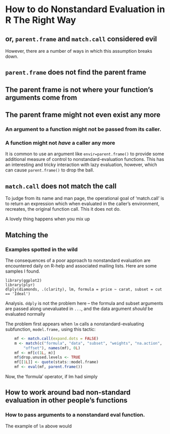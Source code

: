 # How to do Nonstandard Evaluation in R The Right Way

## or,  `parent.frame` and `match.call` considered evil

However, there are a number of ways in which this assumption breaks down.

## `parent.frame` does **not** find the parent frame

## The parent frame is not where your function's arguments come from

## The parent frame might not even exist any more

### An argument to a function might not be passed from its caller.

### A function might not _have_ a caller any more

It is common to use an argument like `envir=parent.frame()` to provide some additional measure of control to nonstandard-evaluation functions. This has an interesting and tricky interaction with lazy evaluation, however, which can cause `parent.frame()` to drop the ball.

## `match.call` does **not** match the call

To judge from its name and man page, the operational goal of 'match.call' is to return an expression which when evaluated in the caller's environment, recreates, the original function call. This it does not do.

A lovely thing happens when you mix up

## Matching the 

### Examples spotted in the wild

The consequences of a poor approach to nonstandard evaluation are encountered daily on R-help and associated mailing lists. Here are some samples I found.

```
library(ggplot2)
library(plyr)
dlply(diamonds, .(clarity), lm, formula = price ~ carat, subset = cut == 'Ideal')
```
Analysis. `ddply` is not the problem here -- the formula and subset arguments are passed along unevaluated in `...`, and the data argument _should_ be evaluated normally

The problem first appears when `lm` calls a nonstandard-evaluating subfunction, `model.frame,` using this tactic:
```r
    mf <- match.call(expand.dots = FALSE)
    m <- match(c("formula", "data", "subset", "weights", "na.action", 
        "offset"), names(mf), 0L)
    mf <- mf[c(1L, m)]
    mf$drop.unused.levels <- TRUE
    mf[[1L]] <- quote(stats::model.frame)
    mf <- eval(mf, parent.frame())
```

Now, the 'formula' operator, if lm had simply 

## How to work around bad non-standard evaluation in other people's functions

### How to pass arguments to a nonstandard eval function.

The example of `lm` above would 
